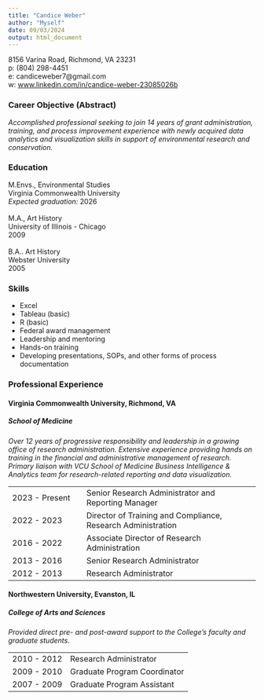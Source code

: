 ```yaml
---
title: "Candice Weber"
author: "Myself"
date: 09/03/2024
output: html_document
---
```


8156 Varina Road, Richmond, VA 23231\
p: (804) 298-4451\
e: candiceweber7@gmail.com\
w: [www.linkedin.com/in/candice-weber-23085026b](https://www.linkedin.com/in/candice-weber-23085026b)

### Career Objective (Abstract)

*Accomplished professional seeking to join 14 years of grant administration, training, and process improvement experience with newly acquired data analytics and visualization skills in support of environmental research and conservation.*

### Education

M.Envs., Environmental Studies\
Virginia Commonwealth University\
*Expected graduation:* 2026\
\
M.A., Art History\
University of Illinois - Chicago\
2009 \
\
B.A.. Art History\
Webster University\
2005\

### Skills

- Excel
- Tableau (basic)
- R (basic)
- Federal award management
- Leadership and mentoring
- Hands-on training
- Developing presentations, SOPs, and other forms of process documentation

### Professional Experience

#### Virginia Commonwealth University, Richmond, VA

##### School of Medicine

*Over 12 years of progressive responsibility and leadership in a growing office of research administration.  Extensive experience providing hands on training in the financial and administrative management of research.  Primary liaison with VCU School of Medicine Business Intelligence & Analytics team for research-related reporting and data visualization.*

|  |  |
|:--|:------|
| 2023 - Present | Senior Research Administrator and Reporting Manager |
| 2022 - 2023 | Director of Training and Compliance, Research Administration |
| 2016 - 2022 | Associate Director of Research Administration |
| 2013 - 2016 | Senior Research Administrator |
| 2012 - 2013 | Research Administrator |

#### Northwestern University, Evanston, IL

##### College of Arts and Sciences

*Provided direct pre- and post-award support to the College’s faculty and graduate students.*

|  |  |
|:-|:------|
| 2010 - 2012 | Research Administrator |
| 2009 - 2010 | Graduate Program Coordinator |
| 2007 - 2009 | Graduate Program Assistant |


